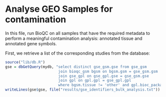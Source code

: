 Analyse GEO Samples for contamination
=====================================

In this file, run BioQC on all samples that have the required metadata
to perform a meaningful contamination analysis: annotated tissue and
annotated gene symbols. 

First, we retrieve a list of the corresponding studies from the database: 
```r
source("lib/db.R")
gse = dbGetQuery(mydb, "select distinct gse_gsm.gse from gse_gsm
                        join bioqc_gsm bgsm on bgsm.gsm = gse_gsm.gsm
                        join gse_gpl on gse_gpl.gse = gse_gsm.gse
                        join gpl on gpl.gpl = gse_gpl.gpl
                        where bgsm.tissue != 'other' and gpl.bioc_package is not NULL and gpl.bioc_package != '';")
writeLines(gse$gse, file("results/gse_identifiers_bulk_analysis.txt"))
```


